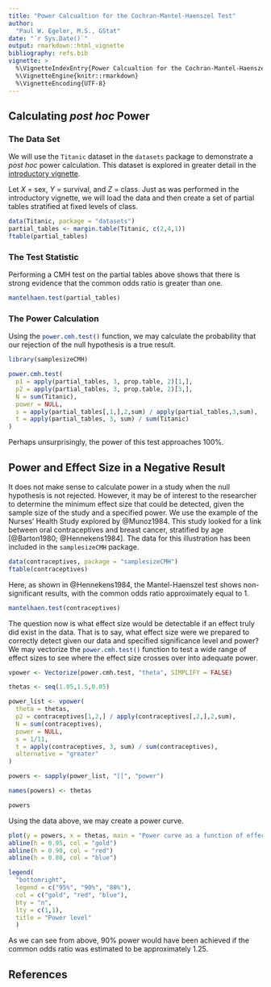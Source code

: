 ```yaml
---
title: "Power Calcualtion for the Cochran-Mantel-Haenszel Test"
author:
  "Paul W. Egeler, M.S., GStat"
date: "`r Sys.Date()`"
output: rmarkdown::html_vignette
bibliography: refs.bib
vignette: >
  %\VignetteIndexEntry{Power Calcualtion for the Cochran-Mantel-Haenszel Test}
  %\VignetteEngine{knitr::rmarkdown}
  %\VignetteEncoding{UTF-8}
---
```

## Calculating *post hoc* Power

### The Data Set

We will use the `Titanic`{.r} dataset in the `datasets`{.r} package to demonstrate a *post hoc* power calculation. This dataset is explored in greater detail in the [introductory vignette](introduction.html).

Let $X$ = sex, $Y$ = survival, and $Z$ = class. Just as was performed in the introductory vignette, we will load the data and then create a set of partial tables stratified at fixed levels of class.

```r
data(Titanic, package = "datasets")
partial_tables <- margin.table(Titanic, c(2,4,1))
ftable(partial_tables)
```

### The Test Statistic

Performing a CMH test on the partial tables above shows that there is strong evidence that the common odds ratio is greater than one.

```r
mantelhaen.test(partial_tables)
```

### The Power Calculation

Using the `power.cmh.test()`{.r} function, we may calculate the probability that our rejection of the null hypothesis is a true result.

```r
library(samplesizeCMH)

power.cmh.test(
  p1 = apply(partial_tables, 3, prop.table, 2)[1,],
  p2 = apply(partial_tables, 3, prop.table, 2)[3,],
  N = sum(Titanic),
  power = NULL,
  s = apply(partial_tables[,1,],2,sum) / apply(partial_tables,3,sum),
  t = apply(partial_tables, 3, sum) / sum(Titanic)
)

```

Perhaps unsurprisingly, the power of this test approaches 100%.

## Power and Effect Size in a Negative Result

It does not make sense to calculate power in a study when the null hypothesis is not rejected. However, it may be of interest to the researcher to determine the minimum effect size that could be detected, given the sample size of the study and a specified power. We use the example of the Nurses' Health Study explored by @Munoz1984. This study looked for a link between oral contraceptives and breast cancer, stratified by age [@Barton1980; @Hennekens1984]. The data for this illustration has been included in the `samplesizeCMH` package.

```r
data(contraceptives, package = "samplesizeCMH")
ftable(contraceptives)
```


Here, as shown in @Hennekens1984, the Mantel-Haenszel test shows non-significant results, with the common odds ratio approximately equal to 1.

```r
mantelhaen.test(contraceptives)
```

The question now is what effect size would be detectable if an effect truly did exist in the data. That is to say, what effect size were we prepared to correctly detect given our data and specified significance level and power? We may vectorize the `power.cmh.test()`{.r} function to test a wide range of effect sizes to see where the effect size crosses over into adequate power.

```r
vpower <- Vectorize(power.cmh.test, "theta", SIMPLIFY = FALSE)

thetas <- seq(1.05,1.5,0.05)

power_list <- vpower(
  theta = thetas,
  p2 = contraceptives[1,2,] / apply(contraceptives[,2,],2,sum),
  N = sum(contraceptives),
  power = NULL,
  s = 1/11,
  t = apply(contraceptives, 3, sum) / sum(contraceptives),
  alternative = "greater"
)

powers <- sapply(power_list, "[[", "power")

names(powers) <- thetas

powers
```

Using the data above, we may create a power curve.

```r
plot(y = powers, x = thetas, main = "Power curve as a function of effect size")
abline(h = 0.95, col = "gold")
abline(h = 0.90, col = "red")
abline(h = 0.80, col = "blue")

legend(
  "bottomright", 
  legend = c("95%", "90%", "80%"), 
  col = c("gold", "red", "blue"),
  bty = "n",
  lty = c(1,1),
  title = "Power level"
  )
```

As we can see from above, 90% power would have been achieved if the common odds ratio was estimated to be approximately 1.25.

## References
